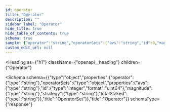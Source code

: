 ```yaml
---
id: operator
title: "Operator"
description: ""
sidebar_label: "Operator"
hide_title: true
hide_table_of_contents: true
schema: true
sample: {"operator":"string","operatorSets":{"avs":"string","id":0,"magnitude":"string","strategy":"string","totalStaked":"string"}}
custom_edit_url: null
---
```



<Heading
  as={"h1"}
  className={"openapi__heading"}
  children={"Operator"}
>
</Heading>





<Schema
  schema={{"type":"object","properties":{"operator":{"type":"string"},"operatorSets":{"type":"object","properties":{"avs":{"type":"string"},"id":{"type":"integer","format":"uint64"},"magnitude":{"type":"string"},"strategy":{"type":"string"},"totalStaked":{"type":"string"}},"title":"OperatorSet"}},"title":"Operator"}}
  schemaType={"response"}
>
  
</Schema>
            